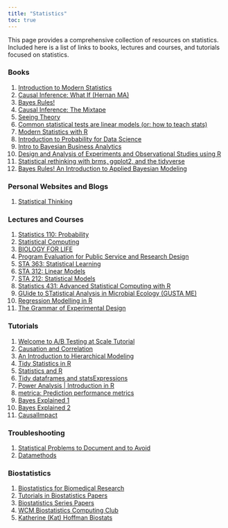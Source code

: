 ```yaml
---
title: "Statistics"
toc: true
---
```


This page provides a comprehensive collection of resources on statistics. Included here is a list of links to books, lectures and courses, and tutorials focused on statistics.

### Books

1)  [Introduction to Modern Statistics](https://openintro-ims.netlify.app/index.html)
2)  [Causal Inference: What If (Hernan MA)](https://www.hsph.harvard.edu/miguel-hernan/causal-inference-book/)
3)  [Bayes Rules!](https://bayesf22-notebook.classes.andrewheiss.com/bayes-rules/)
4)  [Causal Inference: The Mixtape](https://mixtape.scunning.com/)
5)  [Seeing Theory](https://seeing-theory.brown.edu/index.html)
6)  [Common statistical tests are linear models (or: how to teach stats)](https://lindeloev.github.io/tests-as-linear/)
7)  [Modern Statistics with R](https://modernstatisticswithr.com/)
8)  [Introduction to Probability for Data Science](https://probability4datascience.com/)
9)  [Intro to Bayesian Business Analytics](https://www.causact.com/index.html#welcome)
10) [Design and Analysis of Experiments and Observational Studies using R](http://designexptr.org/index.html)
11) [Statistical rethinking with brms, ggplot2, and the tidyverse](https://bookdown.org/content/4857/)
12) [Bayes Rules! An Introduction to Applied Bayesian Modeling](https://www.bayesrulesbook.com/)

### Personal Websites and Blogs

1)  [Statistical Thinking](https://www.fharrell.com/)

### Lectures and Courses

1)  [Statistics 110: Probability](https://projects.iq.harvard.edu/stat110)
2)  [Statistical Computing](https://www.stephaniehicks.com/jhustatcomputing2022/schedule)
3)  [BIOLOGY FOR LIFE](https://www.biologyforlife.com/statistics.html)
4)  [Program Evaluation for Public Service and Research Design](https://evalsp20.classes.andrewheiss.com/)
5)  [STA 363: Statistical Learning](https://sta-363-s20.lucymcgowan.com/)
6)  [STA 312: Linear Models](https://sta-312-f20.netlify.app/)
7)  [STA 212: Statistical Models](https://sta-212-f19.lucymcgowan.com/)
8)  [Statistics 431: Advanced Statistical Computing with R](https://cal-poly-advanced-r.github.io/STAT-431/)
9)  [GUide to STatistical Analysis in Microbial Ecology (GUSTA ME)](https://sites.google.com/site/mb3gustame/)
10) [Regression Modelling in R](https://chrismainey.github.io/Regression_Modelling_NHSR/Regression_modelling#1)
11) [The Grammar of Experimental Design](https://emitanaka.org/slides-useR2021/#1)

### Tutorials

1)  [Welcome to A/B Testing at Scale Tutorial](https://exp-platform.com/2017abtestingtutorial/)
2)  [Causation and Correlation](https://blog.ephorie.de/causation-doesnt-imply-correlation-either)
3)  [An Introduction to Hierarchical Modeling](http://mfviz.com/hierarchical-models/)
4)  [Tidy Statistics in R](https://themockup.blog/posts/2018-12-10-a-gentle-guide-to-tidy-statistics-in-r/)
5)  [Statistics and R](https://tinystats.github.io/teacups-giraffes-and-statistics/index.html)
6)  [Tidy dataframes and statsExpressions](https://indrajeetpatil.github.io/statsExpressions/)
7)  [Power Analysis \| Introduction in R](https://newpblog.netlify.app/2021-11-19-bit-by-bit-power-analysis/)
8)  [metrica: Prediction performance metrics](https://adriancorrendo.github.io/metrica/index.html)
9)  [Bayes Explained 1](https://betterexplained.com/articles/an-intuitive-and-short-explanation-of-bayes-theorem/)
10) [Bayes Explained 2](https://betterexplained.com/articles/understanding-bayes-theorem-with-ratios/)
11) [CausalImpact](https://google.github.io/CausalImpact/CausalImpact.html)

### Troubleshooting

1)  [Statistical Problems to Document and to Avoid](https://discourse.datamethods.org/t/author-checklist/3407)
2)  [Datamethods](https://discourse.datamethods.org/)

### Biostatistics

1)  [Biostatistics for Biomedical Research](https://hbiostat.org/bbr/)
2)  [Tutorials in Biostatistics Papers](https://onlinelibrary.wiley.com/page/journal/10970258/homepage/tutorials.htm)
3)  [Biostatistics Series Papers](https://scholar.google.com/scholar?start=0&q=avijit+hazra+biostatistics&hl=en&as_sdt=0,5)
4)  [WCM Biostatistics Computing Club](https://wcm-computing-club.github.io/index.html)
5)  [Katherine (Kat) Hoffman Biostats](https://www.khstats.com/)
